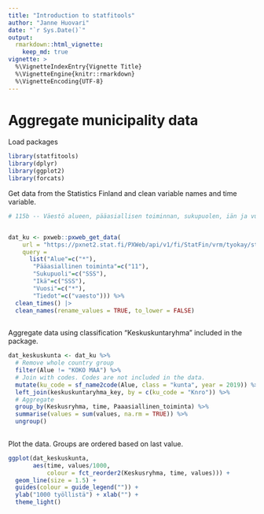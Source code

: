 ```yaml
---
title: "Introduction to statfitools"
author: "Janne Huovari"
date: "`r Sys.Date()`"
output: 
  rmarkdown::html_vignette:
    keep_md: true
vignette: >
  %\VignetteIndexEntry{Vignette Title}
  %\VignetteEngine{knitr::rmarkdown}
  %\VignetteEncoding{UTF-8}
---
```


# Aggregate municipality data

Load packages

```r

library(statfitools)
library(dplyr)
library(ggplot2)
library(forcats)
```

Get data from the Statistics Finland and clean variable names and time variable.

```r

# 115b -- Väestö alueen, pääasiallisen toiminnan, sukupuolen, iän ja vuoden mukaan, 1987-2017


dat_ku <- pxweb::pxweb_get_data(
    url = "https://pxnet2.stat.fi/PXWeb/api/v1/fi/StatFin/vrm/tyokay/statfin_tyokay_pxt_115b.px",
    query = 
      list("Alue"=c("*"),
       "Pääasiallinen toiminta"=c("11"),
       "Sukupuoli"=c("SSS"),
       "Ikä"=c("SSS"),
       "Vuosi"=c("*"),
       "Tiedot"=c("vaesto"))) %>% 
  clean_times() |> 
  clean_names(rename_values = TRUE, to_lower = FALSE) 
  


```

Aggregate data using classification "Keskuskuntaryhma" included in the package. 

```r

dat_keskuskunta <- dat_ku %>% 
  # Remove whole country group
  filter(Alue != "KOKO MAA") %>%
  # Join with codes. Codes are not included in the data.
  mutate(ku_code = sf_name2code(Alue, class = "kunta", year = 2019)) %>%  
  left_join(keskuskuntaryhma_key, by = c(ku_code = "Knro")) %>%
  # Aggregate
  group_by(Keskusryhma, time, Paaasiallinen_toiminta) %>% 
  summarise(values = sum(values, na.rm = TRUE)) %>% 
  ungroup()
  


```

Plot the data. Groups are ordered based on last value.

```r

ggplot(dat_keskuskunta, 
       aes(time, values/1000, 
           colour = fct_reorder2(Keskusryhma, time, values))) +
  geom_line(size = 1.5) +
  guides(colour = guide_legend("")) +
  ylab("1000 työllistä") + xlab("") +
  theme_light()

```

